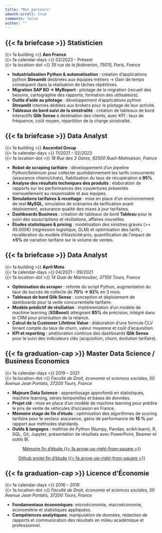 ```yaml
---
title: "Mon parcours"
smooth-scroll: true
comments: false
author: ""
---
```


::: {.timeline}

::: {.timeline-event}
::: {.timeline-point .bg_2}
:::
::: {.timeline-content}
::: {.timeline-border .bg_2}
:::
::: {.timeline-description}

## {{< fa briefcase >}} Statisticien  
{{< fa building >}} **Aon France**  
{{< fa calendar-days >}} 02/2023 - Présent  
{{< fa location-dot >}} *35 rue de la fédérarion, 75015, Paris, France*  

- **Industrialisation Python & automatisation** : création d'applications python **Streamlit** destinées aux équipes métiers → Gain de temps conséquent dans la réalisation de tâches répétitives. 
- **Migration SAP BO → MyReport** : pilotage de la migration (recueil des besoins, cartographie des rapports, formation des utilisateurs). 
- **Outils d’aide au pilotage** : développement d'applications python **Streamlit** internes dédiées aux brokers pour le pilotage de leur activité.
- **Tableaux de bord suivi de la sinistralité** : création de tableaux de bord interactifs **Qlik Sense** à destination des clients, avec KPI : taux de fréquence, coût moyen, répartition de la charge sinistralité.
:::  
:::  
:::

::: {.timeline-event}
::: {.timeline-point .bg_3}
:::
::: {.timeline-content}
::: {.timeline-border .bg_3}
:::
::: {.timeline-description}

## {{< fa briefcase >}} Data Analyst  
{{< fa building >}} **Ascentiel Group**  
{{< fa calendar-days >}} 11/2021 – 02/2023  
{{< fa location-dot >}} *18 Rue des 2 Gares, 92500 Rueil-Malmaison, France*  

- **Robot de scraping tarifaire** : développement d’un pipeline Python/Selenium pour collecter quotidiennement les tarifs concurrents (assurance chiens/chats), fiabilisation du taux de récupération à **95%**.  
- **Analyse des résultats techniques des produits** : élaboration de rapports sur les performances des couvertures présentés mensuellement au responsable et aux équipes.   
- **Simulations tarifaires & recettage** : mise en place d’un environnement de test **MySQL**, simulation de scénarios de tarification avant déploiement, assurance qualité des mises à jour tarifaires.  
- **Dashboards Business** : création de tableaux de bord **Tableau** pour le suivi des souscriptions et résiliations, affaires nouvelles.   
- **Études statistiques & pricing** : modélisation des sinistres graves (>= 45.000€) (régression logistique, GLM) et optimisation des tarifs ; recalibration du modèle d’élasticité‑prix, quantification de l’impact de **±5%** de variation tarifaire sur le volume de ventes.

:::  
:::  
:::

::: {.timeline-event}
::: {.timeline-point .bg_4}
:::
::: {.timeline-content}
::: {.timeline-border .bg_4}
:::
::: {.timeline-description}

## {{< fa briefcase >}} Data Analyst  
{{< fa building >}} **April Moto**  
{{< fa calendar-days >}} 04/2021 – 09/2021  
{{< fa location-dot >}} *14 Quai de Marmoutier, 37100 Tours, France*  

- **Optimisation du scraper** : refonte du script Python, augmentation du taux de succès de collecte de **70% → 92%** en 3 mois.  
- **Tableaux de bord Qlik Sense** : conception et déploiement de dashboards pour la veille concurrentielle tarifaire.
- **Modèle prédictif de résiliation** : implémentation d’un modèle de machine learning (**XGBoost**) atteignant **85%** de précision, intégré dans le CRM pour priorisation de la relance.  
- **Calcul de la Customer Lifetime Value** : élaboration d’une formule CLV tenant compte du taux de churn, valeur moyenne et coût d’acquisition.
- **KPI et reporting** : amélioration continue des dashboards **Qlik Sense** pour le suivi des indicateurs clés (acquisition, churn, évolution tarifaire).

:::  
:::  
:::

::: {.timeline-event}
::: {.timeline-point .bg_5}
:::
::: {.timeline-content}
::: {.timeline-border .bg_5}
:::
::: {.timeline-description}

## {{< fa graduation-cap >}} Master Data Science / Business Economics  
{{< fa calendar-days >}} 2019 – 2021  
{{< fa location-dot >}} *Faculté de Droit, économie et sciences sociales, 50 Avenue Jean Portalis, 37200 Tours, France*  

- **Majeure Data Science** : apprentissage approfondi en statistiques, machine learning, séries temporelles et bases de données.  
- **Projet clé** : mise en place d'un modèle de machine learning pour prédire le prix de vente de véhicules d'occasion en France. 
- **Mémoire stage de fin d'étude** : optimisation des algorithmes de scoring tarifaire pour le secteur assurance, gains de performance de **15 %** par rapport aux méthodes standards.  
- **Outils & langages** : maîtrise de Python (Numpy, Pandas, scikit‑learn), R, SQL, Git, Jupyter, présentation de résultats avec PowerPoint, Beamer et outils BI.

::: {style="text-align:center;"}
[Mémoire fin d'étude {{< fa arrow-up-right-from-square >}}](assets/memoire.pdf){.btn .btn-outline-primary .btn .center role="button"}
:::

::: {style="text-align:center;"}
[Github projet fin d'étude {{< fa arrow-up-right-from-square >}}](https://github.com/Francois-b-24/Second-hand-car-prices){.btn .btn-outline-primary .btn .center role="button"}
:::

:::  
:::  
:::

::: {.timeline-event}
::: {.timeline-point .bg_6}
:::
::: {.timeline-content}
::: {.timeline-border .bg_6}
:::
::: {.timeline-description}

## {{< fa graduation-cap >}} Licence d’Économie  
{{< fa calendar-days >}} 2016 – 2019  
{{< fa location-dot >}} *Faculté de Droit, économie et sciences sociales, 50 Avenue Jean Portalis, 37200 Tours, France*  

- **Fondamentaux économiques**: microéconomie, macroéconomie, économétrie et statistiques appliquées.  
- **Compétences analytiques**: manipulation de données, rédaction de rapports et communication des résultats en milieu académique et professionnel.

:::
:::
:::

:::  